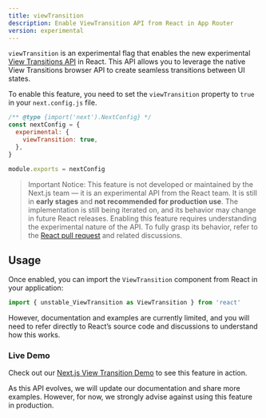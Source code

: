 ```yaml
---
title: viewTransition
description: Enable ViewTransition API from React in App Router
version: experimental
---
```


`viewTransition` is an experimental flag that enables the new experimental [View Transitions API](https://developer.mozilla.org/en-US/docs/Web/API/View_Transition_API) in React. This API allows you to leverage the native View Transitions browser API to create seamless transitions between UI states.

To enable this feature, you need to set the `viewTransition` property to `true` in your `next.config.js` file.

```js filename="next.config.js"
/** @type {import('next').NextConfig} */
const nextConfig = {
  experimental: {
    viewTransition: true,
  },
}

module.exports = nextConfig
```

> Important Notice: This feature is not developed or maintained by the Next.js team — it is an experimental API from the React team. It is still in **early stages** and **not recommended for production use**. The implementation is still being iterated on, and its behavior may change in future React releases.
> Enabling this feature requires understanding the experimental nature of the API. To fully grasp its behavior, refer to the [React pull request](https://github.com/facebook/react/pull/31975) and related discussions.

## Usage

Once enabled, you can import the `ViewTransition` component from React in your application:

```jsx
import { unstable_ViewTransition as ViewTransition } from 'react'
```

However, documentation and examples are currently limited, and you will need to refer directly to React’s source code and discussions to understand how this works.

### Live Demo

Check out our [Next.js View Transition Demo](https://view-transition-example.vercel.app) to see this feature in action.

As this API evolves, we will update our documentation and share more examples. However, for now, we strongly advise against using this feature in production.
